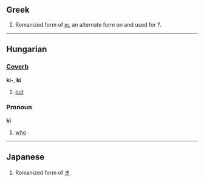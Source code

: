 ==Greek==

#Romanized form of [[κι]], an alternate form on and used for ?.

----

==Hungarian==
===[[Coverb]]===
'''ki-''', '''ki'''

# [[out]]

===Pronoun===
'''ki'''

# [[who]]

----
==Japanese==

#Romanized form of [[き]]